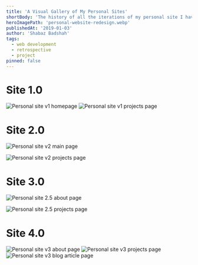 ```yaml
---
title: 'A Visual Gallery of My Personal Sites'
shortBody: 'The history of all the iterations of my personal site I have created.'
heroImagePath: 'personal-website-redesign.webp'
publishedAt: '2019-01-03'
author: 'Shabaz Badshah'
tags:
  - web development
  - retrospective
  - project
pinned: false
---
```


# Site 1.0

![Personal site v1 homepage](personal-site-v1.png)
![Personal site v1 projects page](personal-site-v1-projects.png)

# Site 2.0

![Personal site v2 main page](mockup_1.png)

![Personal site v2 projects page](mockup_2.png)

# Site 3.0

![Personal site 2.5 about page](personal-site-v2.5-about-v1.jpg)

![Personal site 2.5 projects page](personal-site-v2.5-projects-v1.jpg)

# Site 4.0

![Personal site v3 about page](personal-site-v3-about.png)
![Personal site v3 projects page](personal-site-v3-projects.png)
![Personal site v3 blog article page](personal-site-v3-article.png)
